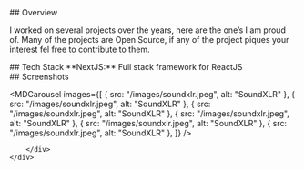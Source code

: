 
 <NavbarWrapper type="top">
   <div className="w-full gradient-project h-full sm:h-full pt-16">
        <div className="max-w-7xl mx-auto sm:h-full w-full px-9 py-0  flex flex-col gap-8">
        <section className="gap-2 flex flex-col" >
 <MDHeader title="SoundXLR"
 icon="/images/soundxlr.png"
  githubLink="https://github.com/TejasBhovad/soundboard" liveLink="https://soundxlr.vercel.app" />
      
</section>

<section className="gap-2 flex flex-col" >
## Overview

I worked on several projects over the years, here are the one’s I am proud of. Many of the projects are Open Source, if any of the project piques your interest fel free to contribute to them.

</section>
<section className="gap-2 flex flex-col" >
## Tech Stack
**NextJS:** Full stack framework for ReactJS

</section>

<section className="gap-2 flex w-full items-center flex-col">
## Screenshots

  <MDCarousel
    images={[
      { src: "/images/soundxlr.jpeg", alt: "SoundXLR" },
      { src: "/images/soundxlr.jpeg", alt: "SoundXLR" },
      { src: "/images/soundxlr.jpeg", alt: "SoundXLR" },
      { src: "/images/soundxlr.jpeg", alt: "SoundXLR" },
      { src: "/images/soundxlr.jpeg", alt: "SoundXLR" },
      { src: "/images/soundxlr.jpeg", alt: "SoundXLR" },
    ]}
  />
</section>

        </div>
    </div>

</NavbarWrapper>
